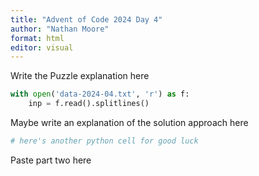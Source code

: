 ```yaml
---
title: "Advent of Code 2024 Day 4"
author: "Nathan Moore"
format: html
editor: visual
---
```


Write the Puzzle explanation here

```python

with open('data-2024-04.txt', 'r') as f:
    inp = f.read().splitlines()

```

Maybe write an explanation of the solution approach here

```python
# here's another python cell for good luck

```

Paste part two here
